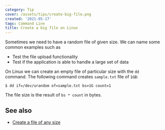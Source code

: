 ```yaml
---
category: Tip
cover: /assets/tips/create-big-file.png
created: '2021-05-17'
tags: Command Line
title: Create a big file on Linux
---
```


Sometimes we need to have a random file of given size. We can name some common examples such as

-   Test the file upload functionality
-   Test if the application is able to handle a large set of data

On Linux we can create an empty file of particular size with the `dd` command. The following command creates `sample.txt` file of `1GB`:

```shell
$ dd if=/dev/urandom of=sample.txt bs=1G count=1
```

The file size is the result of `bs * count` in bytes.

## See also

-   [Create a file of any size](https://phuoc.ng/collection/tips/create-a-file-of-any-size/)
